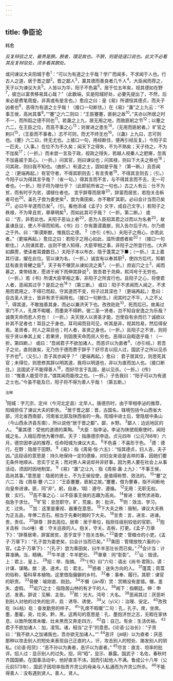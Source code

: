 ```yaml
---
---
---
```

title: 争臣论
---



韩愈

*反复辩驳之文，最贵是腴。腴者，理足故也。不腴，则是徒逞口说也。此文不必看其反复辩驳处，须多看其腴处。*

或问谏议大夫阳城于愈<sup>1</sup>：“可以为有道之士乎哉？学广而闻多，不求闻于人也。行古人之道，居于晋之鄙<sup>2</sup>。晋之鄙人<sup>3</sup>，薰其德而善良者几千人<sup>4</sup>。大臣闻而荐之，天子以为谏议大夫<sup>5</sup>。人皆以为华，阳子不色喜<sup>6</sup>。居于位五年矣，视其德如在野<sup>7</sup>，彼岂以富贵移易其心哉？”（此数端，实是阳城好处，必要先提出了，不然，后来必是费笔周旋，非真或有是言也。）愈应之曰：是《易》所谓恒其德贞，而夫子凶者也<sup>8</sup>，恶得为有道之士乎哉！（接口一句断住。）在《易》“蛊”之上九云：“不事王侯，高尚其事<sup>9</sup>。”“蹇”之六二则曰：“王臣蹇蹇，匪躬之故<sup>10</sup>。”夫亦以所居之时不一，而所蹈之德不同也<sup>11</sup>。若蛊之上九，居无用之地，而致匪躬之节<sup>12</sup>；以蹇之六二，在王臣之位，而高不事之心<sup>13</sup>；则冒进之患生<sup>14</sup>，（无用而匪躬者。）旷官之剌兴<sup>15</sup>，（王臣而不事者。）志不可则，而尤不终无也<sup>16</sup>。（《蛊》上九曰，志可则也。《蹇》六二曰，终无尤也。上接口一句，用经断住，便再引经反复。）今阳子实一匹夫，（入事。）在位不为不久矣；闻天下之得失，不为不熟矣；天子待之，不为不加矣<sup>17</sup>；（一折。）而未尝一言及于政，视政之得失，若越人视秦人之肥瘠，忽焉不加喜戚于其心。（一折。）问其官，则曰谏议也；问其禄，则曰下大夫之秩也<sup>18</sup>；问其政，则曰我不知也。（曲折。）有道之士，固如是乎哉？（第一断。）且吾闻之：（更端再起。）有官守者，不得其职则去；有言责者<sup>19</sup>，不得其言则去；（引。）今阳子以为得其言乎哉？（省一句。）得其言而不言，与不得其言而不去，无一可者也。（一折。）阳子将为禄仕乎？（此即前所省之一句也。）古之人有云：仕不为贫，而有时乎为贫，谓禄仕者也。
宜乎辞尊而居卑<sup>20</sup>，辞富而居贫，若抱关击柝者可也<sup>20</sup>。盖孔子尝为委吏矣<sup>2</sup>，尝为乘田矣，亦不敢旷其职。必曰会计当而已矣<sup>20</sup>，必曰牛羊遂而已矣<sup>2</sup>。（引。看他添减《孟子》文字，成自己文字。）若阳子之秩禄，不为卑且贫，章章明矣<sup>5</sup>，而如此其可乎哉？（一折。第二断。）
或曰：“否，非若此也。夫阳子恶讪上者<sup>20</sup>，恶为人臣招其君之过而以为名者<sup>20</sup>，故虽谏且议，使人不得而知焉。《书》曰：尔有嘉谟嘉猷，则入告尔后于内，尔乃顺之于外。曰：“斯谟斯猷，惟我后之德。
<sup>2</sup>（亦引《书》。）夫阳子之用心，亦若此者。”（更端再起。）愈应之曰：若阳子之用心如此，滋所谓惑者矣<sup>20</sup>！（接口一句断住。）人则谏其君，出则不使人知得，大臣宰相之事，非阳子之所宜行也。（大声如霹雳，使读者耳聋数日。）夫阳子本以布衣，隐于蓬蒿之下■；（一折。）主上嘉其行谊，擢在此位。官以谏为名，（一折。）诚宜有以奉其职<sup>2</sup>，使四方后代，知朝廷有直言骨鲠之臣<sup>3</sup>，天子有不僭赏从谏如流之美<sup>3</sup>。（一折。）庶岩穴之士<sup>3</sup>，闻而慕之，束带结发，愿进于阙下而伸其辞说<sup>3</sup>，致吾君于尧舜，熙鸿号于无穷也。（一折。）若《书》所谓大臣宰相之事，非阳子之所宜行也。且阳子之心，将使君人者，恶闻其过乎？是启之也<sup>18</sup>？（第三断。）
或曰：阳子不求闻而人闻之，不求用而君用之，不得已而起，守其道而不变，何子过其深也？（更端再起。）愈曰：自古圣人贤士，皆非有求于闻用也。（接口一句断住。）闵其时之不平，人之不乂<sup>3</sup>，得其道，不敢独善其身，而必以兼济天下也。孜孜矻矻<sup>10</sup>，死而后已。故禹过家门不人，孔席不暇暖，而墨突不得黔。彼二圣一贤者，岂不知自安逸之为乐哉？诚畏天命而悲人穷也！（一折。）夫天授人以贤圣才能，岂使自有余而已？诚欲以补其不足者也！耳目之于身也，耳司闻而目司见，听其是非，视其险易，然后得安焉。圣贤者，时人之耳目也；时人者，圣贤之身也。（一折。）且阳子之不贤，则将役于贤以奉其上矣；若果贤，则固畏天命而闵人穷也。恶得以自暇逸乎哉！（一折。第四断。）
或曰：“吾闻君子不欲加诸人，而恶讦以为直者<sup>4</sup>，（亦引经。）若吾子之论，直则直矣，无乃伤于德而费于辞乎？好尽言以招人过，国武子之所以见杀于齐也<sup>6</sup>。（又引。）吾子其亦闻乎？”（更端再起。）愈曰：
君子居其位，则思死其官；未得位，则思修其辞以明其道，我将以明道也，非以为直而加人也。（接口断住。）且国武子不能得善人<sup>16</sup>，而好尽言于乱国，是以见杀。（一折。）《传》曰：“惟善人能受尽言。”谓其闻而能改之也。（一折。）子告我曰：“阳子可以为有道之士也。”今虽不能及已，阳子将不得为善人乎哉！（第五断。）

<sup>注释</sup>

<sup>1</sup>阳城：字亢宗，定州（今河北定县）北早人。唐德宗时，由于宰相李泌的推荐，阳城担任了谏议大夫的职务。
<sup>2</sup>居于晋之鄙：晋，古国名，辖境包括今山西省大部，河北省西南部，河南省北部及陕西省的一角。阳城中进士后，曾隐居中条山（今山西永济县东南），所以说他“居于晋之酅”。鄙，乡野。
<sup>3</sup>鄙人：边远地区的人。
<sup>4</sup>薰其德：受他的道德的熏陶。
<sup>5</sup>大臣：指李泌。李泌为陕虢观察使时，闻阳城之名，入相后荐他为著作郎。天子：指唐德宗李适。贞元四年（公元788年）六月，德宗因李泌的推荐，任命阳城为谏议大夫。
<sup>6</sup>不色喜：不喜形于色。
<sup>7</sup>德：德行。在野：隐居于田野。
<sup>8</sup>《易》：指《周易·恒·六五》：“恒其德贞，妇人吉，夫子凶。”这段话的意思是：持久地保持一定的德搡，对妇女来说是吉祥的事，因她们要无条件地顺从、忠实于丈夫；而对男人来说却并非好事，因为男人要在社会上从事活动，须因时因地制宜。
<sup>9</sup>《易》“蛊”之让九：指《周易·蛊·上九》：“不事王侯，高尚其事。”意思是：隐居的贤士，不为王侯役使，是值得称赞、效法的。
<sup>10</sup>“蹇”之六二：指《周易·蹇·六二》：“王臣蹇蹇，匪躬之故。”蹇蹇，借为謇春，指不间断地向皇帝进谏。匪，同“非”。躬，自身。1蹈：遵守、遵循。
<sup>12</sup>无用：无职无权。致：实行。
<sup>13</sup>高不事之心：以不臣事王侯的志趣为高尚。
<sup>14</sup>冒进：冒然求进取，指急于求仕。
<sup>15</sup>旷官：怠忽职守。旷，荒废。刺：批评。
<sup>16</sup>则：效法、学习。尤：过失。
<sup>17</sup>加：这里是重视、器重在意思。
<sup>18</sup>下大夫之秩：唐制，谏议大夫秩为正五品，年俸二百石。相当于先秦时期的下大夫。
<sup>19</sup>言责：言，进言、进谏。贵，责任。
<sup>20</sup>辞尊：辞去高位。居卑：居于卑位，指担任级别较低的官职。
<sup>21</sup>抱关击柝（tuò唾）者：守关巡夜的人。抱关，守关。击柝，打更。《孟子·万章下》：“辞尊居卑，辞富居贫，恶乎宜乎？抱关击柝。”
<sup>22</sup>委吏：管粮仓的小吏。《孟子·万章下》：“孔子尝为委吏矣，曰会计当而已矣。”
<sup>23</sup>乘田：管理放牧六畜的小官。《孟子·万章下》：“（孔子）尝为乘田矣，曰牛羊茁壮长而已矣。”
<sup>24</sup>会计当：计算准确。当，精确。
<sup>25</sup>牛羊遂：牛羊肥壮。
<sup>26</sup>章章：同“彰彰”。
<sup>27</sup>讪：毁谤。上：君上、皇上。
<sup>28</sup>招：举、指摘。
<sup>29</sup>“《书》曰”六句：语出《尚书·君陈》。谟：计谋、谋略。猷：道、道术。后：君主。
<sup>30</sup>惑者：迷失方向的人。
<sup>31</sup>蓬蒿；茼蒿的俗称，菊科草本植物。这里借指偏僻的乡村。
<sup>32</sup>奉：事奉、履行。其职：谏官的职责。
<sup>33</sup>骨鲠：喻刚直、刚劲。
<sup>34</sup>不僭（jàn荐）赏：赏赐没有差错。僭，差失、虚假。
<sup>35</sup>岩穴之士：指隐居山林的有才干的人。
<sup>36</sup>阙下：指朝廷。伸：申述、发表。辞说：见解、主张。
<sup>37</sup>熙：光大。鸿号：大名。
<sup>38</sup>恶闻其过：厌恶听到别人对他的过失的批评，启：诱导、诱使。
<sup>39</sup>乂（yì义）：治理、安定。
<sup>40</sup>孜孜矻（kū枯）矻：奋发勤劳的样子。
<sup>41</sup>“孔席不暇暖”二句：孔，孔子。席，坐席。墨，墨翟。突，灶突。黔，黑。这两句的意思是：孔、墨抱济世之志，无暇在家休息，以致所居席未暖、灶未黑而又奔走四方。
<sup>42</sup>自：自己。有余：生活优裕。
<sup>43</sup>君子不欲加诸人：加，凌驾。诸，相当“之于”的意思。《论语·公冶长》：“子贡曰：“我不欲人之加诸我也，吾亦欲无加诸人。””
<sup>44</sup>恶讦（jé结）以为直者：厌恶那种以攻击别人的短处来表现自己正直的人。讦，攻击别人的短处、揭发别人的阴私。《论语·阳货》：“恶不孙以为勇者，恶讦以为直者。”
<sup>45</sup>尽言：直言、坦率的批评。招人过：显示别人的过失。招，同“昭”，显示、暴露。国武子：名佐，春秋时齐国国卿。在国事活动中，他好直言不讳，因而引起他人不满。鲁成公十八年（公元前573年），国武子因坦率指责齐灵公的母亲与人私通而为齐灵公所杀。
<sup>46</sup>不能得善人：没有遇到贤人。善人，贤人。